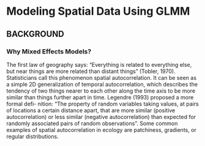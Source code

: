 # Modeling Spatial Data Using GLMM {#spatial}


## BACKGROUND

### Why Mixed Effects Models?
The first law of geography says: “Everything is related to everything else, but near things are more related than distant things” (Tobler, 1970). Statisticians call this phenomenon spatial autocorrelation. It can be seen as a simple 2D generalization of temporal autocorrelation, which describes the tendency of two things nearer to each other along the time axis to be more similar than things further apart in time. Legendre (1993) proposed a more formal defi- nition: “The property of random variables taking values, at pairs of locations a certain distance apart, that are more similar (positive autocorrelation) or less similar (negative autocorrelation) than expected for randomly associated pairs of random observations”. Some common examples of spatial autocorrelation in ecology are patchiness, gradients, or regular distributions.



